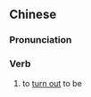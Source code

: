 ==Chinese==
{{zh-forms}}

===Pronunciation===
{{zh-pron
|m=jìngshì
|c=ging2 si6
|cat=v
}}

===Verb===
{{zh-verb}}

# to [[turn out]] to be